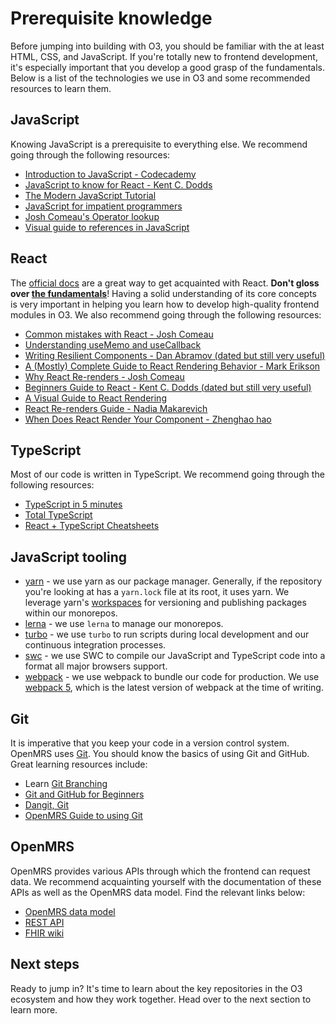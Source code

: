 # Prerequisite knowledge

Before jumping into building with O3, you should be familiar with the at least HTML, CSS, and JavaScript. If you're totally new to frontend development, it's especially important that you develop a good grasp of the fundamentals. Below is a list of the technologies we use in O3 and some recommended resources to learn them.

## JavaScript

Knowing JavaScript is a prerequisite to everything else. We recommend going through the following resources:

- [Introduction to JavaScript - Codecademy](https://www.codecademy.com/learn/introduction-to-javascript)
- [JavaScript to know for React - Kent C. Dodds](https://kentcdodds.com/blog/javascript-to-know-for-react)
- [The Modern JavaScript Tutorial](https://javascript.info/)
- [JavaScript for impatient programmers](https://exploringjs.com/impatient-js/toc.html)
- [Josh Comeau's Operator lookup](https://www.joshwcomeau.com/operator-lookup/)
- [Visual guide to references in JavaScript](https://daveceddia.com/javascript-references/)

## React

The [official docs](https://react.dev/) are a great way to get acquainted with React. **Don't gloss over [the fundamentals](https://react.dev/learn/thinking-in-react)**! Having a solid understanding of its core concepts is very important in helping you learn how to develop high-quality frontend modules in O3. We also recommend going through the following resources:

- [Common mistakes with React - Josh Comeau](https://www.joshwcomeau.com/react/common-beginner-mistakes/)
- [Understanding useMemo and useCallback](https://www.joshwcomeau.com/react/usememo-and-usecallback/)
- [Writing Resilient Components - Dan Abramov (dated but still very useful)](https://overreacted.io/writing-resilient-components/)
- [A (Mostly) Complete Guide to React Rendering Behavior - Mark Erikson](https://blog.isquaredsoftware.com/2020/05/blogged-answers-a-mostly-complete-guide-to-react-rendering-behavior/)
- [Why React Re-renders - Josh Comeau](https://www.joshwcomeau.com/react/why-react-re-renders/)
- [Beginners Guide to React - Kent C. Dodds (dated but still very useful)](https://egghead.io/courses/the-beginner-s-guide-to-react)
- [A Visual Guide to React Rendering](https://alexsidorenko.com/blog/react-render-cheat-sheet/)
- [React Re-renders Guide - Nadia Makarevich](https://www.developerway.com/posts/react-re-renders-guide)
- [When Does React Render Your Component - Zhenghao hao](https://www.zhenghao.io/posts/react-rerender)

## TypeScript

Most of our code is written in TypeScript. We recommend going through the following resources:

- [TypeScript in 5 minutes](https://www.typescriptlang.org/docs/handbook/typescript-in-5-minutes.html)
- [Total TypeScript](https://www.totaltypescript.com/tutorials)
- [React + TypeScript Cheatsheets](https://github.com/typescript-cheatsheets/react)

## JavaScript tooling

- [yarn](https://yarnpkg.com/) - we use yarn as our package manager. Generally, if the repository you're looking at has a `yarn.lock` file at its root, it uses yarn. We leverage yarn's [workspaces](https://yarnpkg.com/features/workspaces) for versioning and publishing packages within our monorepos.
- [lerna](https://lerna.js.org/) - we use `lerna` to manage our monorepos.
- [turbo](https://turbo.build/repo) - we use `turbo` to run scripts during local development and our continuous integration processes.
- [swc](https://swc.rs/) - we use SWC to compile our JavaScript and TypeScript code into a format all major browsers support.
- [webpack](https://webpack.js.org) - we use webpack to bundle our code for production. We use [webpack 5](https://webpack.js.org/blog/2020-10-10-webpack-5-release/), which is the latest version of webpack at the time of writing.

## Git

It is imperative that you keep your code in a version control system. OpenMRS uses [Git](https://git-scm.com/). You should know the basics of using Git and GitHub. Great learning resources include:

- Learn [Git Branching](https://learngitbranching.js.org/)
- [Git and GitHub for Beginners](https://www.youtube.com/watch?v=RGOj5yH7evk)
- [Dangit, Git](https://dangitgit.com/en)
- [OpenMRS Guide to using Git](https://wiki.openmrs.org/display/docs/Using+Git)

## OpenMRS

OpenMRS provides various APIs through which the frontend can request data. We recommend acquainting yourself with the documentation of these APIs as well as the OpenMRS data model. Find the relevant links below:

- [OpenMRS data model](https://devmanual.openmrs.org/technology/datamodel/)
- [REST API](https://rest.openmrs.org/)
- [FHIR wiki](https://om.rs/fhir)

## Next steps

Ready to jump in? It's time to learn about the key repositories in the O3 ecosystem and how they work together. Head over to the next section to learn more.
